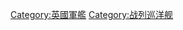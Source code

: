 {{Commonscat|Battlecruisers of the United Kingdom}}

[[Category:英國軍艦|Category:英國軍艦]]
[[Category:战列巡洋舰|Category:战列巡洋舰]]